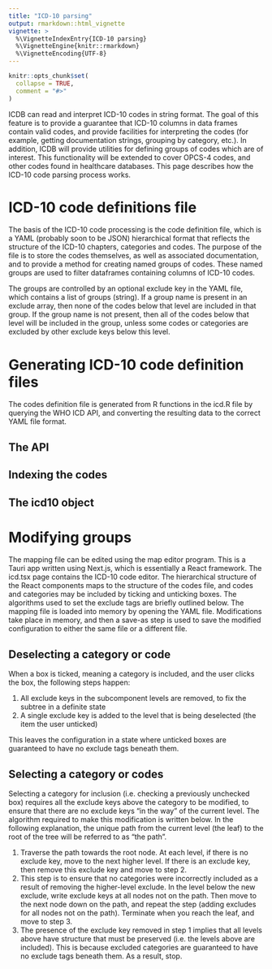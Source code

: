 ```yaml
---
title: "ICD-10 parsing"
output: rmarkdown::html_vignette
vignette: >
  %\VignetteIndexEntry{ICD-10 parsing}
  %\VignetteEngine{knitr::rmarkdown}
  %\VignetteEncoding{UTF-8}
---
```


```r
knitr::opts_chunk$set(
  collapse = TRUE,
  comment = "#>"
)
```

ICDB can read and interpret ICD-10 codes in string format. The goal of this feature is to provide a guarantee that ICD-10 columns in data frames contain valid codes, and provide facilities for interpreting the codes (for example, getting documentation strings, grouping by category, etc.). In addition, ICDB will provide utilities for defining groups of codes which are of interest. This functionality will be extended to cover OPCS-4 codes, and other codes found in healthcare databases. This page describes how the ICD-10 code parsing process works.

# ICD-10 code definitions file

The basis of the ICD-10 code processing is the code definition file, which is a YAML (probably soon to be JSON) hierarchical format that reflects the structure of the ICD-10 chapters, categories and codes. The purpose of the file is to store the codes themselves, as well as associated documentation, and to provide a method for creating named groups of codes. These named groups are used to filter dataframes containing columns of ICD-10 codes.

The groups are controlled by an optional exclude key in the YAML file, which contains a list of groups (string). If a group name is present in an exclude array, then none of the codes below that level are included in that group. If the group name is not present, then all of the codes below that level will be included in the group, unless some codes or categories are excluded by other exclude keys below this level.

# Generating ICD-10 code definition files

The codes definition file is generated from R functions in the icd.R file by querying the WHO ICD API, and converting the resulting data to the correct YAML file format.

## The API

## Indexing the codes

## The icd10 object

# Modifying groups 

The mapping file can be edited using the map editor program. This is a Tauri app written using Next.js, which is essentially a React framework. The icd.tsx page contains the ICD-10 code editor. The hierarchical structure of the React components maps to the structure of the codes file, and codes and categories may be included by ticking and unticking boxes. The algorithms used to set the exclude tags are briefly outlined below. The mapping file is loaded into memory by opening the YAML file. Modifications take place in memory, and then a save-as step is used to save the modified configuration to either the same file or a different file.

## Deselecting a category or code

When a box is ticked, meaning a category is included, and the user clicks the box, the following steps happen:

1. All exclude keys in the subcomponent levels are removed, to fix the subtree in a definite state
2. A single exclude key is added to the level that is being deselected (the item the user unticked)

This leaves the configuration in a state where unticked boxes are guaranteed to have no exclude tags beneath them.

## Selecting a category or codes

Selecting a category for inclusion (i.e. checking a previously unchecked box) requires all the exclude keys above the category to be modified, to ensure that there are no exclude keys "in the way" of the current level. The algorithm required to make this modification is written below. In the following explanation, the unique path from the current level (the leaf) to the root of the tree will be referred to as "the path".

1. Traverse the path towards the root node. At each level, if there is no exclude key, move to the next higher level. If there is an exclude key, then remove this exclude key and move to step 2.
2. This step is to ensure that no categories were incorrectly included as a result of removing the higher-level exclude. In the level below the new exclude, write exclude keys at all nodes not on the path. Then move to the next node down on the path, and repeat the step (adding excludes for all nodes not on the path). Terminate when you reach the leaf, and move to step 3.
3. The presence of the exclude key removed in step 1 implies that all levels above have structure that must be preserved (i.e. the levels above are included). This is because excluded categories are guaranteed to have no exclude tags beneath them. As a result, stop.
